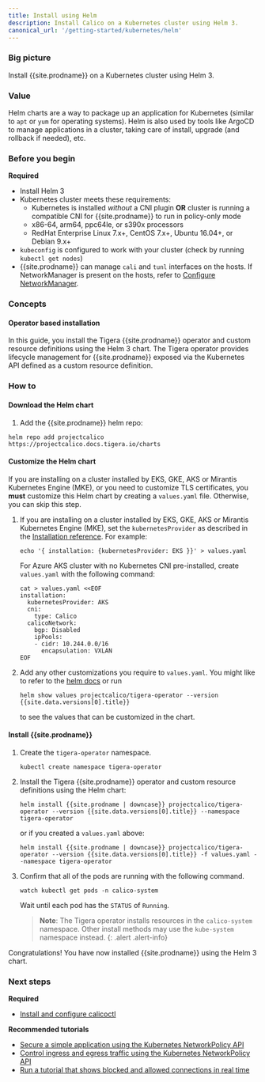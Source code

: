 ```yaml
---
title: Install using Helm
description: Install Calico on a Kubernetes cluster using Helm 3.
canonical_url: '/getting-started/kubernetes/helm'
---
```


### Big picture

Install {{site.prodname}} on a Kubernetes cluster using Helm 3.

### Value

Helm charts are a way to package up an application for Kubernetes (similar to `apt` or `yum` for operating systems). Helm is also used by tools like ArgoCD to manage applications in a cluster, taking care of install, upgrade (and rollback if needed), etc.

### Before you begin
**Required**

- Install Helm 3
- Kubernetes cluster meets these requirements:
  - Kubernetes is installed *without* a CNI plugin **OR** cluster is running a compatible CNI for {{site.prodname}} to run in policy-only mode
  - x86-64, arm64, ppc64le, or s390x processors
  - RedHat Enterprise Linux 7.x+, CentOS 7.x+, Ubuntu 16.04+, or Debian 9.x+
- `kubeconfig` is configured to work with your cluster (check by running `kubectl get nodes`)
- {{site.prodname}} can manage `cali` and `tunl` interfaces on the hosts.
  If NetworkManager is present on the hosts, refer to
  [Configure NetworkManager](/maintenance/troubleshoot/troubleshooting#configure-networkmanager).

### Concepts

#### Operator based installation

In this guide, you install the Tigera {{site.prodname}} operator and custom resource definitions using the Helm 3 chart. The Tigera operator provides lifecycle management for {{site.prodname}} exposed via the Kubernetes API defined as a custom resource definition.

### How to

#### Download the Helm chart

1. Add the {{site.prodname}} helm repo:

```
helm repo add projectcalico https://projectcalico.docs.tigera.io/charts
```

#### Customize the Helm chart

If you are installing on a cluster installed by EKS, GKE, AKS or Mirantis Kubernetes Engine (MKE), or you need to customize TLS certificates, you **must** customize this Helm chart by creating a `values.yaml` file. Otherwise, you can skip this step.

1. If you are installing on a cluster installed by EKS, GKE, AKS or Mirantis Kubernetes Engine (MKE), set the `kubernetesProvider` as described in the [Installation reference](/reference/installation/api#operator.tigera.io/v1.Provider).  For example:

   ```
   echo '{ installation: {kubernetesProvider: EKS }}' > values.yaml
   ```
   For Azure AKS cluster with no Kubernetes CNI pre-installed, create `values.yaml` with the following command:
   ```
   cat > values.yaml <<EOF
   installation:
     kubernetesProvider: AKS
     cni:
       type: Calico
     calicoNetwork:
       bgp: Disabled
       ipPools:
       - cidr: 10.244.0.0/16
         encapsulation: VXLAN
   EOF
   ```

1. Add any other customizations you require to `values.yaml`.  You might like to refer to the [helm docs](https://helm.sh/docs/) or run

   ```
   helm show values projectcalico/tigera-operator --version {{site.data.versions[0].title}}
   ```

   to see the values that can be customized in the chart.

#### Install {{site.prodname}}

1. Create the `tigera-operator` namespace.

   ```
   kubectl create namespace tigera-operator
   ```

1. Install the Tigera {{site.prodname}} operator and custom resource definitions using the Helm chart:

   ```
   helm install {{site.prodname | downcase}} projectcalico/tigera-operator --version {{site.data.versions[0].title}} --namespace tigera-operator
   ```

   or if you created a `values.yaml` above:

   ```
   helm install {{site.prodname | downcase}} projectcalico/tigera-operator --version {{site.data.versions[0].title}} -f values.yaml --namespace tigera-operator
   ```

1. Confirm that all of the pods are running with the following command.

   ```
   watch kubectl get pods -n calico-system
   ```

   Wait until each pod has the `STATUS` of `Running`.

   > **Note**: The Tigera operator installs resources in the `calico-system` namespace. Other install methods may use
   > the `kube-system` namespace instead.
   {: .alert .alert-info}

Congratulations! You have now installed {{site.prodname}} using the Helm 3 chart.

### Next steps

**Required**
- [Install and configure calicoctl]({{site.baseurl}}/maintenance/clis/calicoctl/install)

**Recommended tutorials**
- [Secure a simple application using the Kubernetes NetworkPolicy API](/security/tutorials/kubernetes-policy-basic)
- [Control ingress and egress traffic using the Kubernetes NetworkPolicy API](/security/tutorials/kubernetes-policy-advanced)
- [Run a tutorial that shows blocked and allowed connections in real time](/security/tutorials/kubernetes-policy-demo/kubernetes-demo)
